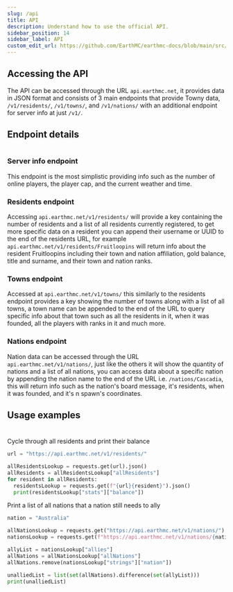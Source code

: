 ```yaml
---
slug: /api
title: API
description: Understand how to use the official API.
sidebar_position: 14
sidebar_label: API
custom_edit_url: https://github.com/EarthMC/earthmc-docs/blob/main/src/docs/api.mdx
---
```

## Accessing the API
The API can be accessed through the URL `api.earthmc.net`, it provides data in JSON format and consists of 3 main endpoints that provide Towny data, `/v1/residents/`, `/v1/towns/`, and `/v1/nations/` with an additional endpoint for server info at just `/v1/`.

## Endpoint details
#
### Server info endpoint
This endpoint is the most simplistic providing info such as the number of online players, the player cap, and the current weather and time.

### Residents endpoint
Accessing `api.earthmc.net/v1/residents/` will provide a key containing the number of residents and a list of all residents currently registered, to get more specific data on a resident you can append their username or UUID to the end of the residents URL, for example `api.earthmc.net/v1/residents/Fruitloopins` will return info about the resident Fruitloopins including their town and nation affiliation, gold balance, title and surname, and their town and nation ranks.

### Towns endpoint
Accessed at `api.earthmc.net/v1/towns/` this similarly to the residents endpoint provides a key showing the number of towns along with a list of all towns, a town name can be appended to the end of the URL to query specific info about that town such as all the residents in it, when it was founded, all the players with ranks in it and much more.

### Nations endpoint
Nation data can be accessed through the URL `api.earthmc.net/v1/nations/`, just like the others it will show the quantity of nations and a list of all nations, you can access data about a specific nation by appending the nation name to the end of the URL i.e. `/nations/Cascadia`, this will return info such as the nation's board message, it's residents, when it was founded, and it's n spawn's coordinates.

## Usage examples
#
Cycle through all residents and print their balance
```py
url = "https://api.earthmc.net/v1/residents/"

allResidentsLookup = requests.get(url).json()
allResidents = allResidentsLookup["allResidents"]
for resident in allResidents:
  residentsLookup = requests.get(f"{url}{resident}").json()
  print(residentsLookup["stats"]["balance"])
```

Print a list of all nations that a nation still needs to ally
```py
nation = "Australia"

allNationsLookup = requests.get("https://api.earthmc.net/v1/nations/").json()
nationsLookup = requests.get(f"https://api.earthmc.net/v1/nations/{nation}").json()

allyList = nationsLookup["allies"]
allNations = allNationsLookup["allNations"]
allNations.remove(nationsLookup["strings"]["nation"])

unalliedList = list(set(allNations).difference(set(allyList)))
print(unalliedList)
```